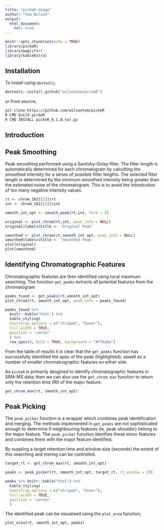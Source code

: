 ```yaml
---
title: "pickeR Usage"
author: "Tom Wilson"
output:
  html_document:
    toc: true
---
```


```r
knitr::opts_chunk$set(echo = TRUE)
library(pickeR)
library(magrittr)
library(kableExtra)
```

## Installation

To install using `devtools`;

```R
devtools::install_github("wilsontom/pickeR")
```
or from source;

```sh
git clone https://github.com/wilsontom/pickeR
R CMD build pickeR
R CMD INSTALL pickeR_0.1.0.tar.gz
```


## Introduction


## Peak Smoothing

Peak smoothing performed using a Savitzky-Golay filter. The filter length is automatically determined for each chromatogram by calculting the smoothed intensity for a series of possible filter lengths. The selected filter length is determined by the minimum smoothed intensity being greater than the estimated noise of the chromatogram. This is to avoid the introdcution of too many negative intensity values. 

```r
rt <- chrom_181[[2]]$rt
int <- chrom_181[[2]]$int

smooth_int_opt <- smooth_peak(rt,int, ford = 4)

original <- plot_chrom(rt,int, peak_info = NULL)
original$labels$title <- 'Original Peak'

smoothed <- plot_chrom(rt,smooth_int_opt, peak_info = NULL)
smoothed$labels$title <- 'Smoothed Peak'
plot(original)
plot(smoothed)

```

## Identifying Chromatographic Features

Chromatographic features are then identified using local maximum searching. The function `get_peaks` extracts all potential features from the chromatogram

```r
peaks_found <- get_peaks(rt,smooth_int_opt)
plot_chrom(rt, smooth_int_opt, peak_info = peaks_found)
```


```r
peaks_found %>%
  knitr::kable("html") %>%
  kable_styling(
  bootstrap_options = c("striped", "hover"),
  full_width = TRUE,
  position = 'center'
  ) %>%
  row_spec(4, bold = TRUE, background = "#ff6a6a")
```

From the table of results it is clear that the `get_peaks` function has successfully identified the apex of the peak (highlighted); aswell as a number of smaller chromatrographic features on either side. 

As `pickeR` is primarily desgined to identify chromatographic features in SRM-MS data; then we can also use the `get_chrom_max` function to return only the retention time (Rt) of the major feature. 

```r
get_chrom_max(rt, smooth_int_opt)
```


## Peak Picking

The `peak_picker` function is a wrapper which combines peak identification and merging. The methods implemented in `get_peaks` are not sophisticated enough to determine if neighbouring features (ie, peak shoulder) belong to the major feature. The `peak_picker` function identfies these minor features and combines them with the major feature identified. 

By suppling a target retention time and window size (seconds) the extent of this searching and mering can be controlled. 

```r
target_rt <- get_chrom_max(rt, smooth_int_opt)

peaks <- peak_picker(rt, smooth_int_opt, target_rt, rt_window = 20)
```

```r
peaks %>% knitr::kable("html") %>%
  kable_styling(
  bootstrap_options = c("striped", "hover"),
  full_width = TRUE,
  position = 'center'
  )
```


The identified peak can be visualised using the `plot_area` function;
```r
plot_area(rt, smooth_int_opt, peaks)
```




